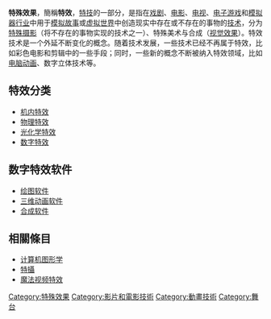 {{Expand language|en|page=Special effect}}{{unreferenced|time=2018-02-06T04:48:29+00:00}}
'''特殊效果'''，簡稱'''特效'''，[[特技|特技]]的一部分，是指在[[戏剧|戏剧]]、[[电影|电影]]、[[电视|电视]]、[[电子游戏|电子游戏]]和[[模拟器行业|模拟器行业]]中用于[[模拟故事|模拟故事]]或[[虚拟世界|虚拟世界]]中创造现实中存在或不存在的事物的[[技术|技术]]，分为[[特摄|特殊摄影]]（将不存在的事物实现的技术之一）、特殊美术与合成（[[视觉效果|视觉效果]]）。特效技术是一个外延不断变化的概念。随着技术发展，一些技术已经不再属于特效，比如彩色电影和剪辑中的一些手段；同时，一些新的概念不断被纳入特效领域，比如[[电脑动画|电脑动画]]、数字立体技术等。

== 特效分类 ==
* [[机内特效|机内特效]]
* [[物理特效|物理特效]]
* [[光化学特效|光化学特效]]
* [[数字特效|数字特效]]

== 数字特效软件 ==
* [[绘图软件|绘图软件]]
* [[三维动画软件|三维动画软件]]
* [[合成软件|合成软件]]

== 相關條目 ==
* [[计算机图形学|计算机图形学]]
* [[特攝|特攝]]
* [[魔法视频特效|魔法视频特效]]

{{Film-stub}}

[[Category:特殊效果|Category:特殊效果]]
[[Category:影片和電影技術|Category:影片和電影技術]]
[[Category:動畫技術|Category:動畫技術]]
[[Category:舞台|Category:舞台]]